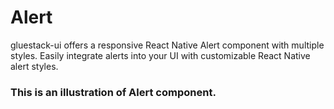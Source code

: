 
# Alert

gluestack-ui offers a responsive React Native Alert component with multiple styles. Easily integrate alerts into your UI with customizable React Native alert styles.


### This is an illustration of Alert component.
<!-- Failed to load CodePreviewer for Example:1 -->